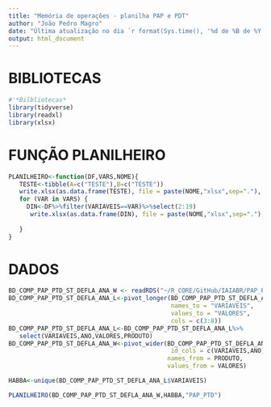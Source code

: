 ```yaml
---
title: "Memória de operações - planilha PAP e PDT"
author: "João Pedro Magro"
date: "Última atualização no dia `r format(Sys.time(), '%d de %B de %Y')`"
output: html_document
---
```


# BIBLIOTECAS

```r
#'*Bilbliotecas*
library(tidyverse)
library(readxl)
library(xlsx)
```

# FUNÇÃO PLANILHEIRO

```r
PLANILHEIRO<-function(DF,VARS,NOME){
   TESTE<-tibble(A=c("TESTE"),B=c("TESTE"))
   write.xlsx(as.data.frame(TESTE), file = paste(NOME,"xlsx",sep="."), sheetName = "RUMB")
   for (VAR in VARS) {
     DIN<-DF%>%filter(VARIAVEIS==VAR)%>%select(2:19)
      write.xlsx(as.data.frame(DIN), file = paste(NOME,"xlsx",sep="."), sheetName = print(VAR), append = TRUE)
      
   }
}

```

# DADOS

```r
BD_COMP_PAP_PTD_ST_DEFLA_ANA_W <- readRDS("~/R_CORE/GitHub/IAIABR/PAP_PTD/PAP_PTD_DADOS/BD_COMP_PAP_PTD_ST_DEFLA_ANA_W.rds")
BD_COMP_PAP_PTD_ST_DEFLA_ANA_L<-pivot_longer(BD_COMP_PAP_PTD_ST_DEFLA_ANA_W,
                                             names_to = "VARIAVEIS",
                                             values_to = "VALORES",
                                             cols = c(3:8))
BD_COMP_PAP_PTD_ST_DEFLA_ANA_L<-BD_COMP_PAP_PTD_ST_DEFLA_ANA_L%>%
   select(VARIAVEIS,ANO,VALORES,PRODUTO)
BD_COMP_PAP_PTD_ST_DEFLA_ANA_W<-pivot_wider(BD_COMP_PAP_PTD_ST_DEFLA_ANA_L,
                                             id_cols = c(VARIAVEIS,ANO),
                                            names_from = PRODUTO,
                                            values_from = VALORES)
```


```r
HABBA<-unique(BD_COMP_PAP_PTD_ST_DEFLA_ANA_L$VARIAVEIS)

PLANILHEIRO(BD_COMP_PAP_PTD_ST_DEFLA_ANA_W,HABBA,"PAP_PTD")
```